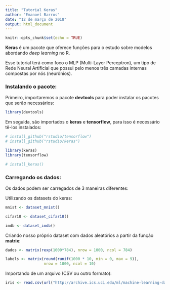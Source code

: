 ```yaml
---
title: "Tutorial Keras"
author: "Emanoel Barros"
date: "12 de março de 2018"
output: html_document
---
```


```r
knitr::opts_chunk$set(echo = TRUE)
```

<p><b>Keras</b> é um pacote que oferece funções para o estudo sobre modelos abordando <i>deep learning</i> no R.</p>

<p>Esse tutorial terá como foco o MLP (Multi-Layer Perceptron), um tipo de Rede Neural Artificial que possui pelo menos três camadas internas compostas por nós (neurônios).</p>

<h3>Instalando o pacote:</h3>

<p>Primeiro, importaremos o pacote <b>devtools</b> para poder instalar os pacotes que serão necessários:</p>
```r
library(devtools)
```

<p>Em seguida, são importados o <b>keras</b> e <b>tensorflow</b>, para isso é necessário tê-los instalados:</p>
```r
# install_github("rstudio/tensorflow")
# install_github("rstudio/keras")

library(keras)
library(tensorflow)

# install_keras()
```

<h3>Carregando os dados:</h3>

<p>Os dados podem ser carregados de 3 maneiras diferentes:</p>

<p>Utilizando os datasets do keras:</p>
```r
mnist <- dataset_mnist()

cifar10 <- dataset_cifar10()

imdb <- dataset_imdb()
```

<p>Criando nosso próprio dataset com dados aleatórios a partir da função <b>matrix</b>:</p>
```r
dados <- matrix(rexp(1000*784), nrow = 1000, ncol = 784)

labels <- matrix(round(runif(1000 * 10, min = 0, max = 9)),
                 nrow = 1000, ncol = 10)
```

<p>Importando de um arquivo (CSV ou outro formato):</p>
```r
iris <- read.csv(url("http://archive.ics.uci.edu/ml/machine-learning-databases/iris/iris.data"), header = FALSE) 
```

